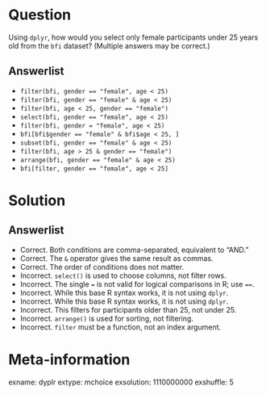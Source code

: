 Question
========

Using `dplyr`, how would you select only female participants under 25 years old from the `bfi` dataset? (Multiple answers may be correct.)

Answerlist
----------
* `filter(bfi, gender == "female", age < 25)`
* `filter(bfi, gender == "female" & age < 25)`
* `filter(bfi, age < 25, gender == "female")`
* `select(bfi, gender == "female", age < 25)`
* `filter(bfi, gender = "female", age < 25)`
* `bfi[bfi$gender == "female" & bfi$age < 25, ]`
* `subset(bfi, gender == "female" & age < 25)`
* `filter(bfi, age > 25 & gender == "female")`
* `arrange(bfi, gender == "female" & age < 25)`
* `bfi[filter, gender == "female", age < 25]`

Solution
========

Answerlist
----------
* Correct. Both conditions are comma-separated, equivalent to “AND.”
* Correct. The `&` operator gives the same result as commas.
* Correct. The order of conditions does not matter.
* Incorrect. `select()` is used to choose columns, not filter rows.
* Incorrect. The single `=` is not valid for logical comparisons in R; use `==`.
* Incorrect. While this base R syntax works, it is not using `dplyr`.
* Incorrect. While this base R syntax works, it is not using `dplyr`.
* Incorrect. This filters for participants older than 25, not under 25.
* Incorrect. `arrange()` is used for sorting, not filtering.
* Incorrect. `filter` must be a function, not an index argument.

Meta-information
================
exname: dyplr
extype: mchoice
exsolution: 1110000000
exshuffle: 5
